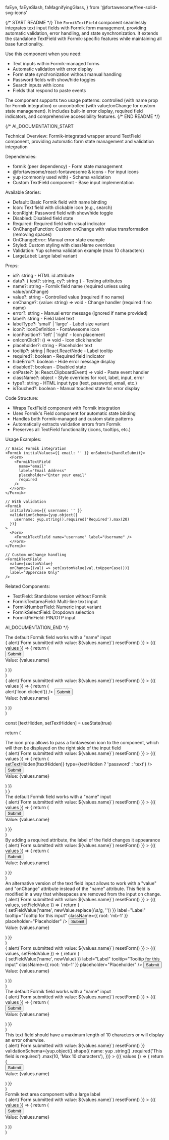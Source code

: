   faEye,
  faEyeSlash,
  faMagnifyingGlass,
} from '@fortawesome/free-solid-svg-icons'

{/* START README */}
The `FormikTextField` component seamlessly integrates text input fields with Formik form management, providing automatic validation, error handling, and state synchronization. It extends the standalone TextField with Formik-specific features while maintaining all base functionality.

Use this component when you need:
- Text inputs within Formik-managed forms
- Automatic validation with error display
- Form state synchronization without manual handling
- Password fields with show/hide toggles
- Search inputs with icons
- Fields that respond to paste events

The component supports two usage patterns: controlled (with name prop for Formik integration) or uncontrolled (with value/onChange for custom state management). It includes built-in error display, required field indicators, and comprehensive accessibility features.
{/* END README */}

{/*
AI_DOCUMENTATION_START

Technical Overview: Formik-integrated wrapper around TextField component, providing automatic form state management and validation integration

Dependencies:
- formik (peer dependency) - Form state management
- @fortawesome/react-fontawesome & icons - For input icons
- yup (commonly used with) - Schema validation
- Custom TextField component - Base input implementation

Available Stories:
- Default: Basic Formik field with name binding
- Icon: Text field with clickable icon (e.g., search)
- IconRight: Password field with show/hide toggle
- Disabled: Disabled field state
- Required: Required field with visual indicator
- OnChangeFunction: Custom onChange with value transformation (removing spaces)
- OnChangeError: Manual error state example
- Styled: Custom styling with className overrides
- Validation: Yup schema validation example (max 10 characters)
- LargeLabel: Large label variant

Props:
- id?: string - HTML id attribute
- data?: { test?: string, cy?: string } - Testing attributes
- name?: string - Formik field name (required unless using value/onChange)
- value?: string - Controlled value (required if no name)
- onChange?: (value: string) => void - Change handler (required if no name)
- error?: string - Manual error message (ignored if name provided)
- label?: string - Field label text
- labelType?: 'small' | 'large' - Label size variant
- icon?: IconDefinition - FontAwesome icon
- iconPosition?: 'left' | 'right' - Icon placement
- onIconClick?: () => void - Icon click handler
- placeholder?: string - Placeholder text
- tooltip?: string | React.ReactNode - Label tooltip
- required?: boolean - Required field indicator
- hideError?: boolean - Hide error message display
- disabled?: boolean - Disabled state
- onPaste?: (e: React.ClipboardEvent) => void - Paste event handler
- className?: object - Style overrides for root, label, input, error
- type?: string - HTML input type (text, password, email, etc.)
- isTouched?: boolean - Manual touched state for error display

Code Structure:
- Wraps TextField component with Formik integration
- Uses Formik's Field component for automatic state binding
- Handles both Formik-managed and custom state patterns
- Automatically extracts validation errors from Formik
- Preserves all TextField functionality (icons, tooltips, etc.)

Usage Examples:
```tsx
// Basic Formik integration
<Formik initialValues={{ email: '' }} onSubmit={handleSubmit}>
  <Form>
    <FormikTextField
      name="email"
      label="Email Address"
      placeholder="Enter your email"
      required
    />
  </Form>
</Formik>

// With validation
<Formik
  initialValues={{ username: '' }}
  validationSchema={yup.object({
    username: yup.string().required('Required').max(20)
  })}
>
  <Form>
    <FormikTextField name="username" label="Username" />
  </Form>
</Formik>

// Custom onChange handling
<FormikTextField
  value={customValue}
  onChange={(val) => setCustomValue(val.toUpperCase())}
  label="Uppercase Only"
/>
```

Related Components:
- TextField: Standalone version without Formik
- FormikTextareaField: Multi-line text input
- FormikNumberField: Numeric input variant
- FormikSelectField: Dropdown selection
- FormikPinField: PIN/OTP input

AI_DOCUMENTATION_END
*/}

  <div>
    <div>The default Formik field works with a "name" input</div>
    <Formik
      initialValues={{
        name: '',
      }}
      isInitialValid={false}
      onSubmit={async (values, { resetForm }) => {
        alert(`Form submitted with value: ${values.name}`)
        resetForm()
      }}
    >
      {({ values }) => {
        return (
          <div>
            <Form>
              <FormikTextField
                name="name"
                label="Label"
                tooltip="Tooltip for this input"
                className={{ root: 'mb-1 w-80' }}
                placeholder="Placeholder"
              />
              <Button type="submit">Submit</Button>
            </Form>
            <div>Value: {values.name}</div>
          </div>
        )
      }}
    </Formik>
  </div>
)

  <div>
    <Formik
      initialValues={{
        name: '',
      }}
      isInitialValid={false}
      onSubmit={async (values, { resetForm }) => {
        alert(`Form submitted with value: ${values.name}`)
        resetForm()
      }}
    >
      {({ values }) => {
        return (
          <div>
            <Form>
              <FormikTextField
                name="name"
                label="Label"
                tooltip="Tooltip for this input"
                className={{ root: 'mb-1 w-80' }}
                placeholder="Placeholder"
                icon={faMagnifyingGlass}
                onIconClick={() => alert('Icon clicked')}
              />
              <Button type="submit">Submit</Button>
            </Form>
            <div>Value: {values.name}</div>
          </div>
        )
      }}
    </Formik>
  </div>
)

  const [textHidden, setTextHidden] = useState(true)

return (

<div>
  <div>
    The icon prop allows to pass a fontawesom icon to the component, which will
    then be displayed on the right side of the input field
  </div>
  <Formik
    initialValues={{
      name: '',
    }}
    isInitialValid={false}
    onSubmit={async (values, { resetForm }) => {
      alert(`Form submitted with value: ${values.name}`)
      resetForm()
    }}
  >
    {({ values }) => {
      return (
        <div>
          <Form>
            <FormikTextField
              name="name"
              label="Label"
              tooltip="Tooltip for this input"
              className={{ root: 'mb-1' }}
              placeholder="Placeholder"
              icon={textHidden ? faEye : faEyeSlash}
              iconPosition="right"
              onIconClick={() => setTextHidden(!textHidden)}
              type={textHidden ? 'password' : 'text'}
            />
            <Button type="submit">Submit</Button>
          </Form>
          <div>Value: {values.name}</div>
        </div>
      )
    }}
  </Formik>
</div>
) }

  <div>
    <div>The default Formik field works with a "name" input</div>
    <Formik
      initialValues={{
        name: '',
      }}
      isInitialValid={false}
      onSubmit={async (values, { resetForm }) => {
        alert(`Form submitted with value: ${values.name}`)
        resetForm()
      }}
    >
      {({ values }) => {
        return (
          <div>
            <Form>
              <FormikTextField
                disabled
                name="name"
                label="Label"
                tooltip="Tooltip for a disabled text field"
                className={{ root: 'mb-1' }}
                placeholder="Placeholder (disabled field)"
              />
              <Button type="submit">Submit</Button>
            </Form>
            <div>Value: {values.name}</div>
          </div>
        )
      }}
    </Formik>
  </div>
)

  <div>
    <div>
      By adding a required attribute, the label of the field changes it
      appearance
    </div>
    <Formik
      initialValues={{
        name: '',
      }}
      isInitialValid={false}
      onSubmit={async (values, { resetForm }) => {
        alert(`Form submitted with value: ${values.name}`)
        resetForm()
      }}
    >
      {({ values }) => {
        return (
          <div>
            <Form>
              <FormikTextField
                required
                name="name"
                label="Label"
                tooltip="Tooltip for this input"
                className={{ root: 'mb-1' }}
                placeholder="Placeholder"
              />
              <Button type="submit">Submit</Button>
            </Form>
            <div>Value: {values.name}</div>
          </div>
        )
      }}
    </Formik>
  </div>
)

  <div>
    <div>
      An alternative version of the text field input allows to work with a
      "value" and "onChange" attribute instead of the "name" attribute. This
      field is modified in a way that whitespaces are removed from the input on
      change.
    </div>
    <Formik
      initialValues={{
        name: '',
      }}
      isInitialValid={false}
      onSubmit={async (values, { resetForm }) => {
        alert(`Form submitted with value: ${values.name}`)
        resetForm()
      }}
    >
      {({ values, setFieldValue }) => {
        return (
          <div>
            <Form>
              <FormikTextField
                value={values.name}
                onChange={(newValue) => {
                  setFieldValue('name', newValue.replace(/\s/g, ''))
                }}
                label="Label"
                tooltip="Tooltip for this input"
                className={{ root: 'mb-1' }}
                placeholder="Placeholder"
              />
              <Button type="submit">Submit</Button>
            </Form>
            <div>Value: {values.name}</div>
          </div>
        )
      }}
    </Formik>
  </div>
)

  <div>
    <Formik
      initialValues={{
        name: '',
      }}
      isInitialValid={false}
      onSubmit={async (values, { resetForm }) => {
        alert(`Form submitted with value: ${values.name}`)
        resetForm()
      }}
    >
      {({ values, setFieldValue }) => {
        return (
          <div>
            <Form>
              <FormikTextField
                isTouched
                error="Error message"
                value={values.name}
                onChange={(newValue) => {
                  setFieldValue('name', newValue)
                }}
                label="Label"
                tooltip="Tooltip for this input"
                className={{ root: 'mb-1' }}
                placeholder="Placeholder"
              />
              <Button type="submit">Submit</Button>
            </Form>
            <div>Value: {values.name}</div>
          </div>
        )
      }}
    </Formik>
  </div>
)

  <div>
    <div>The default Formik field works with a "name" input</div>
    <Formik
      initialValues={{
        name: '',
      }}
      isInitialValid={false}
      onSubmit={async (values, { resetForm }) => {
        alert(`Form submitted with value: ${values.name}`)
        resetForm()
      }}
    >
      {({ values }) => {
        return (
          <div>
            <Form>
              <FormikTextField
                name="name"
                label="Label"
                tooltip="Tooltip for this input"
                className={{
                  root: 'mb-1 w-1/2',
                  label: 'text-red-500',
                  input: 'bg-uzh-blue-20',
                  error: 'text-red-700',
                }}
                placeholder="Placeholder"
              />
              <Button type="submit">Submit</Button>
            </Form>
            <div>Value: {values.name}</div>
          </div>
        )
      }}
    </Formik>
  </div>
)

  <div>
    <div>
      This text field should have a maximum length of 10 characters or will
      display an error otherwise.
    </div>
    <Formik
      initialValues={{
        name: '',
      }}
      isInitialValid={false}
      onSubmit={async (values, { resetForm }) => {
        alert(`Form submitted with value: ${values.name}`)
        resetForm()
      }}
      validationSchema={yup.object().shape({
        name: yup
          .string()
          .required('This field is required')
          .max(10, 'Max 10 characters'),
      })}
    >
      {({ values }) => {
        return (
          <div>
            <Form>
              <FormikTextField
                name="name"
                label="Label"
                tooltip="Tooltip for this input"
                className={{ root: 'mb-1' }}
                placeholder="Placeholder"
              />
              <Button type="submit">Submit</Button>
            </Form>
            <div>Value: {values.name}</div>
          </div>
        )
      }}
    </Formik>
  </div>
)

  <div>
    <div>Formik text area component with a large label</div>
    <Formik
      initialValues={{
        name: '',
      }}
      isInitialValid={false}
      onSubmit={async (values, { resetForm }) => {
        alert(`Form submitted with value: ${values.name}`)
        resetForm()
      }}
    >
      {({ values }) => {
        return (
          <div>
            <Form>
              <FormikTextField
                required
                name="name"
                label="Label"
                labelType="large"
                tooltip="Tooltip for this input"
                className={{ root: 'mb-1' }}
                placeholder="Placeholder"
              />
              <Button type="submit">Submit</Button>
            </Form>
            <div>Value: {values.name}</div>
          </div>
        )
      }}
    </Formik>
  </div>
)
